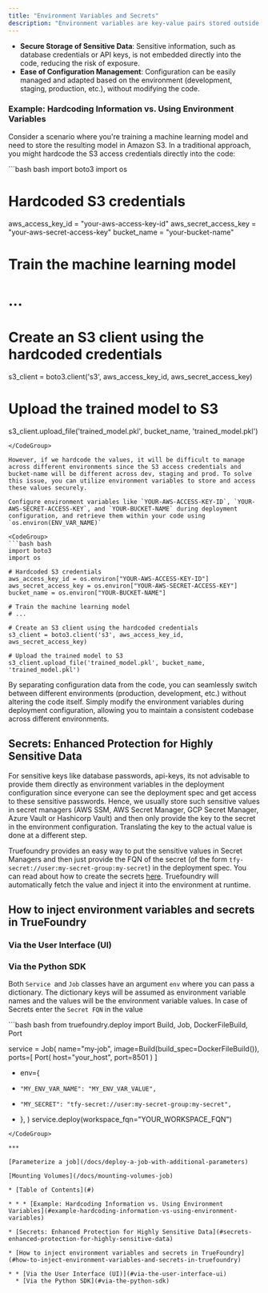 ```yaml
---
title: "Environment Variables and Secrets"
description: "Environment variables are key-value pairs stored outside of the code itself, accessible to the application during runtime. This approach effectively separates configuration from the code, offering several benefits:"
---
```


* **Secure Storage of Sensitive Data**: Sensitive information, such as database credentials or API keys, is not embedded directly into the code, reducing the risk of exposure.
* **Ease of Configuration Management**: Configuration can be easily managed and adapted based on the environment (development, staging, production, etc.), without modifying the code.

### Example: Hardcoding Information vs. Using Environment Variables

Consider a scenario where you're training a machine learning model and need to store the resulting model in Amazon S3. In a traditional approach, you might hardcode the S3 access credentials directly into the code:

<CodeGroup>
  ```bash bash
  import boto3
  import os

  # Hardcoded S3 credentials
  aws_access_key_id = "your-aws-access-key-id"
  aws_secret_access_key = "your-aws-secret-access-key"
  bucket_name = "your-bucket-name"

  # Train the machine learning model
  # ...

  # Create an S3 client using the hardcoded credentials
  s3_client = boto3.client('s3', aws_access_key_id, aws_secret_access_key)

  # Upload the trained model to S3
  s3_client.upload_file('trained_model.pkl', bucket_name, 'trained_model.pkl')
  ```
</CodeGroup>

However, if we hardcode the values, it will be difficult to manage across different environments since the S3 access credentials and bucket-name will be different across dev, staging and prod. To solve this issue, you can utilize environment variables to store and access these values securely.

Configure environment variables like `YOUR-AWS-ACCESS-KEY-ID`, `YOUR-AWS-SECRET-ACCESS-KEY`, and `YOUR-BUCKET-NAME` during deployment configuration, and retrieve them within your code using `os.environ(ENV_VAR_NAME)`

<CodeGroup>
  ```bash bash
  import boto3
  import os

  # Hardcoded S3 credentials
  aws_access_key_id = os.environ["YOUR-AWS-ACCESS-KEY-ID"]
  aws_secret_access_key = os.environ["YOUR-AWS-SECRET-ACCESS-KEY"]
  bucket_name = os.environ["YOUR-BUCKET-NAME"]

  # Train the machine learning model
  # ...

  # Create an S3 client using the hardcoded credentials
  s3_client = boto3.client('s3', aws_access_key_id, aws_secret_access_key)

  # Upload the trained model to S3
  s3_client.upload_file('trained_model.pkl', bucket_name, 'trained_model.pkl')
  ```
</CodeGroup>

By separating configuration data from the code, you can seamlessly switch between different environments (production, development, etc.) without altering the code itself. Simply modify the environment variables during deployment configuration, allowing you to maintain a consistent codebase across different environments.

## Secrets: Enhanced Protection for Highly Sensitive Data

For sensitive keys like database passwords, api-keys, its not advisable to provide them directly as environment variables in the deployment configuration since everyone can see the deployment spec and get access to these sensitive passwords. Hence, we usually store such sensitive values in secret managers (AWS SSM, AWS Secret Manager, GCP Secret Manager, Azure Vault or Hashicorp Vault) and then only provide the key to the secret in the environment configuration. Translating the key to the actual value is done at a different step.

Truefoundry provides an easy way to put the sensitive values in Secret Managers and then just provide the FQN of the secret (of the form `tfy-secret://user:my-secret-group:my-secret`) in the deployment spec. You can read about how to create the secrets [here](doc:secrets). Truefoundry will automatically fetch the value and inject it into the environment at runtime.

## How to inject environment variables and secrets in TrueFoundry

### Via the User Interface (UI)

### Via the Python SDK

Both `Service `and `Job` classes have an argument `env` where you can pass a dictionary. The dictionary keys will be assumed as environment variable names and the values will be the environment variable values. In case of Secrets enter the `Secret FQN` in the value

<CodeGroup>
  ```bash bash
  from truefoundry.deploy import Build, Job, DockerFileBuild, Port

  service = Job(
      name="my-job",
      image=Build(build_spec=DockerFileBuild()),
      ports=[
        Port(
          host="your_host",
          port=8501
        )
      ]
  +    env={
  +    	"MY_ENV_VAR_NAME": "MY_ENV_VAR_VALUE",
  +    	"MY_SECRET": "tfy-secret://user:my-secret-group:my-secret",
  +    },
  )
  service.deploy(workspace_fqn="YOUR_WORKSPACE_FQN")
  ```
</CodeGroup>

***

[Parameterize a job](/docs/deploy-a-job-with-additional-parameters)

[Mounting Volumes](/docs/mounting-volumes-job)

* [Table of Contents](#)

* * * [Example: Hardcoding Information vs. Using Environment Variables](#example-hardcoding-information-vs-using-environment-variables)

  * [Secrets: Enhanced Protection for Highly Sensitive Data](#secrets-enhanced-protection-for-highly-sensitive-data)

  * [How to inject environment variables and secrets in TrueFoundry](#how-to-inject-environment-variables-and-secrets-in-truefoundry)

  * * [Via the User Interface (UI)](#via-the-user-interface-ui)
    * [Via the Python SDK](#via-the-python-sdk)
